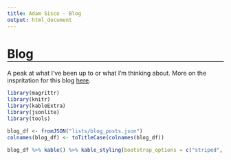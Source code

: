 ```yaml
---
title: Adam Sisco - Blog
output: html_document
---
```


<style>
  .title {
    display: none;
  }
  
  h1 {
    border-bottom-width: 1px;
    border-bottom-style: solid;
    border-bottom-color: black;
  }
  
  .banner-image {
    background-image: linear-gradient(rgba(0, 0, 0, 0.20), rgba(0, 0, 0, 0.20)), url("images/cropped/cropped_faulting_oli_2013211_lrg.jpg");
  }
</style>

# Blog

A peak at what I've been up to or what I'm thinking about. More on the inspritation for this blog [here](https://awsisco.github.io/blog-about.html).

```r
library(magrittr)
library(knitr)
library(kableExtra)
library(jsonlite)
library(tools)

blog_df <- fromJSON("lists/blog_posts.json")
colnames(blog_df) <- toTitleCase(colnames(blog_df))

blog_df %>% kable() %>% kable_styling(bootstrap_options = c("striped", "hover"))
```
